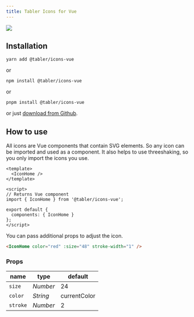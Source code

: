 ```yaml
---
title: Tabler Icons for Vue
---
```


![](https://raw.githubusercontent.com/tabler/tabler-icons/master/.github/packages/og-package-vue.png)


## Installation

```
yarn add @tabler/icons-vue
```

or

```
npm install @tabler/icons-vue
```

or

```
pnpm install @tabler/icons-vue
```

or just [download from Github](https://github.com/tabler/tabler-icons/releases).

## How to use

All icons are Vue components that contain SVG elements. So any icon can be imported and used as a component. It also helps to use threeshaking, so you only import the icons you use.


```vue
<template>
  <IconHome />
</template>

<script>
// Returns Vue component
import { IconHome } from '@tabler/icons-vue';

export default {
  components: { IconHome }
};
</script>
```

You can pass additional props to adjust the icon.

```html
<IconHome color="red" :size="48" stroke-width="1" />
```

### Props

| name          | type     | default      |
| ------------- | -------- | ------------ |
| `size`        | _Number_ | 24           |
| `color`       | _String_ | currentColor |
| `stroke`      | _Number_ | 2            |

